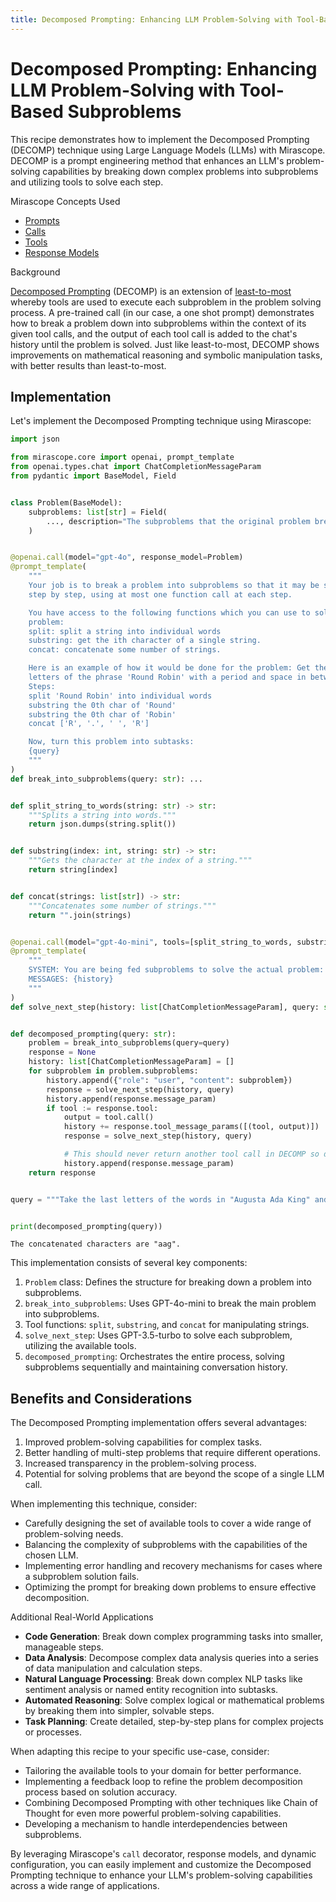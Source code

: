 ```yaml
---
title: Decomposed Prompting: Enhancing LLM Problem-Solving with Tool-Based Subproblems
---
```


# Decomposed Prompting: Enhancing LLM Problem-Solving with Tool-Based Subproblems

This recipe demonstrates how to implement the Decomposed Prompting (DECOMP) technique using Large Language Models (LLMs) with Mirascope. DECOMP is a prompt engineering method that enhances an LLM's problem-solving capabilities by breaking down complex problems into subproblems and utilizing tools to solve each step.

<div class="admonition tip">
<p class="admonition-title">Mirascope Concepts Used</p>
<ul>
<li><a href="../../../../learn/prompts/">Prompts</a></li>
<li><a href="../../../../learn/calls/">Calls</a></li>
<li><a href="../../../../learn/tools/">Tools</a></li>
<li><a href="../../../../learn/response_models/">Response Models</a></li>
</ul>
</div>

<div class="admonition note">
<p class="admonition-title">Background</p>
<p>
<a href="https://arxiv.org/pdf/2210.02406">Decomposed Prompting</a> (DECOMP) is an extension of <a href="https://arxiv.org/abs/2205.10625">least-to-most</a> whereby tools are used to execute each subproblem in the problem solving process. A pre-trained call (in our case, a one shot prompt) demonstrates how to break a problem down into subproblems within the context of its given tool calls, and the output of each tool call is added to the chat's history until the problem is solved. Just like least-to-most, DECOMP shows improvements on mathematical reasoning and symbolic manipulation tasks, with better results than least-to-most.
</p>
</div>

## Implementation

Let's implement the Decomposed Prompting technique using Mirascope:




```python
import json

from mirascope.core import openai, prompt_template
from openai.types.chat import ChatCompletionMessageParam
from pydantic import BaseModel, Field


class Problem(BaseModel):
    subproblems: list[str] = Field(
        ..., description="The subproblems that the original problem breaks down into"
    )


@openai.call(model="gpt-4o", response_model=Problem)
@prompt_template(
    """
    Your job is to break a problem into subproblems so that it may be solved
    step by step, using at most one function call at each step.

    You have access to the following functions which you can use to solve a
    problem:
    split: split a string into individual words
    substring: get the ith character of a single string.
    concat: concatenate some number of strings.

    Here is an example of how it would be done for the problem: Get the first two
    letters of the phrase 'Round Robin' with a period and space in between them.
    Steps:
    split 'Round Robin' into individual words
    substring the 0th char of 'Round'
    substring the 0th char of 'Robin'
    concat ['R', '.', ' ', 'R']

    Now, turn this problem into subtasks:
    {query}
    """
)
def break_into_subproblems(query: str): ...


def split_string_to_words(string: str) -> str:
    """Splits a string into words."""
    return json.dumps(string.split())


def substring(index: int, string: str) -> str:
    """Gets the character at the index of a string."""
    return string[index]


def concat(strings: list[str]) -> str:
    """Concatenates some number of strings."""
    return "".join(strings)


@openai.call(model="gpt-4o-mini", tools=[split_string_to_words, substring, concat])
@prompt_template(
    """
    SYSTEM: You are being fed subproblems to solve the actual problem: {query}
    MESSAGES: {history}
    """
)
def solve_next_step(history: list[ChatCompletionMessageParam], query: str): ...


def decomposed_prompting(query: str):
    problem = break_into_subproblems(query=query)
    response = None
    history: list[ChatCompletionMessageParam] = []
    for subproblem in problem.subproblems:
        history.append({"role": "user", "content": subproblem})
        response = solve_next_step(history, query)
        history.append(response.message_param)
        if tool := response.tool:
            output = tool.call()
            history += response.tool_message_params([(tool, output)])
            response = solve_next_step(history, query)

            # This should never return another tool call in DECOMP so don't recurse
            history.append(response.message_param)
    return response


query = """Take the last letters of the words in "Augusta Ada King" and concatenate them using a space."""


print(decomposed_prompting(query))
```

    The concatenated characters are "aag".


This implementation consists of several key components:

1. `Problem` class: Defines the structure for breaking down a problem into subproblems.
2. `break_into_subproblems`: Uses GPT-4o-mini to break the main problem into subproblems.
3. Tool functions: `split`, `substring`, and `concat` for manipulating strings.
4. `solve_next_step`: Uses GPT-3.5-turbo to solve each subproblem, utilizing the available tools.
5. `decomposed_prompting`: Orchestrates the entire process, solving subproblems sequentially and maintaining conversation history.

## Benefits and Considerations

The Decomposed Prompting implementation offers several advantages:

1. Improved problem-solving capabilities for complex tasks.
2. Better handling of multi-step problems that require different operations.
3. Increased transparency in the problem-solving process.
4. Potential for solving problems that are beyond the scope of a single LLM call.

When implementing this technique, consider:

- Carefully designing the set of available tools to cover a wide range of problem-solving needs.
- Balancing the complexity of subproblems with the capabilities of the chosen LLM.
- Implementing error handling and recovery mechanisms for cases where a subproblem solution fails.
- Optimizing the prompt for breaking down problems to ensure effective decomposition.

<div class="admonition tip">
<p class="admonition-title">Additional Real-World Applications</p>
<ul>
<li><b>Code Generation</b>: Break down complex programming tasks into smaller, manageable steps.</li>
<li><b>Data Analysis</b>: Decompose complex data analysis queries into a series of data manipulation and calculation steps.</li>
<li><b>Natural Language Processing</b>: Break down complex NLP tasks like sentiment analysis or named entity recognition into subtasks.</li>
<li><b>Automated Reasoning</b>: Solve complex logical or mathematical problems by breaking them into simpler, solvable steps.</li>
<li><b>Task Planning</b>: Create detailed, step-by-step plans for complex projects or processes.</li>
</ul>
</div>

When adapting this recipe to your specific use-case, consider:

- Tailoring the available tools to your domain for better performance.
- Implementing a feedback loop to refine the problem decomposition process based on solution accuracy.
- Combining Decomposed Prompting with other techniques like Chain of Thought for even more powerful problem-solving capabilities.
- Developing a mechanism to handle interdependencies between subproblems.

By leveraging Mirascope's `call` decorator, response models, and dynamic configuration, you can easily implement and customize the Decomposed Prompting technique to enhance your LLM's problem-solving capabilities across a wide range of applications.
